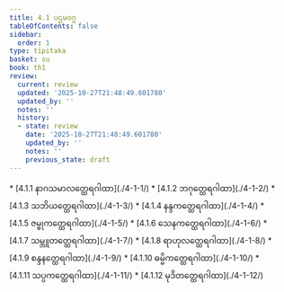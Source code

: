 ```yaml
---
title: 4.1 ပဌမဝဂ္ဂ
tableOfContents: false
sidebar:
  order: 1
type: tipitaka
basket: su
book: th1
review:
  current: review
  updated: '2025-10-27T21:48:49.601780'
  updated_by: ''
  notes: ''
  history:
  - state: review
    date: '2025-10-27T21:48:49.601780'
    updated_by: ''
    notes: ''
    previous_state: draft
---
```



<ReviewStatus review={frontmatter.review} showDetails={true} />

<HypothesisAnnotation frontmatter={frontmatter} />

<DynamicBreadcrumb />



<TableOfContents book="th1" section="4.1">
* [4.1.1 နာဂသမာလတ္ထေရဂါထာ](./4-1-1/)
* [4.1.2 ဘဂုတ္ထေရဂါထာ](./4-1-2/)
* [4.1.3 သဘိယတ္ထေရဂါထာ](./4-1-3/)
* [4.1.4 နန္ဒကတ္ထေရဂါထာ](./4-1-4/)
* [4.1.5 ဇမ္ဗုကတ္ထေရဂါထာ](./4-1-5/)
* [4.1.6 သေနကတ္ထေရဂါထာ](./4-1-6/)
* [4.1.7 သမ္ဘူတတ္ထေရဂါထာ](./4-1-7/)
* [4.1.8 ရာဟုလတ္ထေရဂါထာ](./4-1-8/)
* [4.1.9 စန္ဒနတ္ထေရဂါထာ](./4-1-9/)
* [4.1.10 ဓမ္မိကတ္ထေရဂါထာ](./4-1-10/)
* [4.1.11 သပ္ပကတ္ထေရဂါထာ](./4-1-11/)
* [4.1.12 မုဒိတတ္ထေရဂါထာ](./4-1-12/)
</TableOfContents>